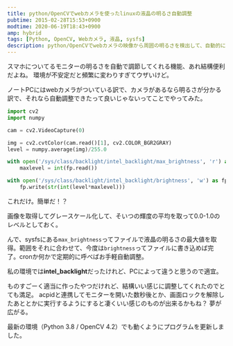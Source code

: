 ```yaml
---
title: python/OpenCVでwebカメラを使ったlinuxの液晶の明るさ自動調整
pubtime: 2015-02-28T15:53+0900
modtime: 2020-06-19T18:43+0900
amp: hybrid
tags: [Python, OpenCV, Webカメラ, 液晶, sysfs]
description: python/OpenCVでwebカメラの映像から周囲の明るさを検出して、自動的に最適な画面の明るさを設定してくれるプログラムを作りました。
---
```


スマホについてるモニターの明るさを自動で調節してくれる機能、あれ結構便利だよね。
環境が不安定だと頻繁に変わりすぎてウザいけど。

ノートPCにはwebカメラがついている訳で、カメラがあるなら明るさが分かる訳で、それなら自動調整できたって良いじゃないってことでやってみた。

``` python
import cv2
import numpy

cam = cv2.VideoCapture(0)

img = cv2.cvtColor(cam.read()[1], cv2.COLOR_BGR2GRAY)
level = numpy.average(img)/255.0

with open('/sys/class/backlight/intel_backlight/max_brightness', 'r') as fp:
    maxlevel = int(fp.read())

with open('/sys/class/backlight/intel_backlight/brightness', 'w') as fp:
    fp.write(str(int(level*maxlevel)))
```
これだけ。簡単だ！？

画像を取得してグレースケール化して、そいつの輝度の平均を取って0.0-1.0のレベルとしておく。

んで、sysfsにある`max_brightness`ってファイルで液晶の明るさの最大値を取得。範囲をそれに合わせて、今度は`brightness`ってファイルに書き込めば完了。cronか何かで定期的に呼べばお手軽自動調整。

私の環境では**intel_backlight**だったけれど、PCによって違うと思うので適宜。

ものすごーく適当に作ったやつだけれど、結構いい感じに調整してくれたのでとても満足。
acpidと連携してモニターを開いた数秒後とか、画面ロックを解除したあととかに実行するようにすると凄くいい感じのものが出来るかもね？ 夢が広がる。

<PS date="2020-06-19" level={1}>

最新の環境（Python 3.8 / OpenCV 4.2）でも動くようにプログラムを更新しました。

</PS>
